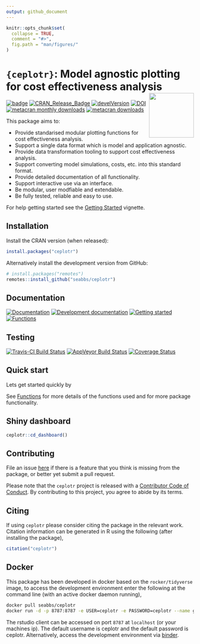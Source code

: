 ```yaml
---
output: github_document
---
```


```r
knitr::opts_chunk$set(
  collapse = TRUE,
  comment = "#>",
  fig.path = "man/figures/"
)
```

# `{ceplotr}`: Model agnostic plotting for cost effectiveness analysis <img src="man/figures/logo.png" align="right" alt="" width="120" />

[![badge](https://img.shields.io/badge/Launch-ceplotr-blue.svg)](https://mybinder.org/v2/gh/seabbs/ceplotr/master?urlpath=rstudio) 
[![CRAN_Release_Badge](http://www.r-pkg.org/badges/version-ago/ceplotr)](https://CRAN.R-project.org/package=ceplotr)
[![develVersion](https://img.shields.io/badge/devel%20version-0.1.0-blue.svg?style=flat)](https://github.com/seabbs/ceplotr)
[![DOI](https://zenodo.org/badge/219757940.svg)](https://zenodo.org/badge/latestdoi/219757940)
[![metacran monthly downloads](http://cranlogs.r-pkg.org/badges/ceplotr)](https://cran.r-project.org/package=ceplotr)
[![metacran downloads](http://cranlogs.r-pkg.org/badges/grand-total/ceplotr?color=ff69b4)](https://cran.r-project.org/package=ceplotr)


This package aims to: 

* Provide standarised modular plotting functions for cost effectiveness analysis.
* Support a single data format which is model and application agnostic.
* Provide data transformation tooling to support cost effectiveness analysis.
* Support converting model simulations, costs, etc. into this standard format. 
* Provide detailed documentation of all functionality. 
* Support interactive use via an interface.
* Be modular, user modfiable and extendable. 
* Be fully tested, reliable and easy to use. 


 For help getting started see the [Getting Started](https://www.samabbott.co.uk/ceplotr/articles/intro.html) vignette.

## Installation

Install the CRAN version (when released):

```r
install.packages("ceplotr")
```

Alternatively install the development version from GitHub:

```r
# install.packages("remotes")
remotes::install_github("seabbs/ceplotr")
```

## Documentation

[![Documentation](https://img.shields.io/badge/Documentation-release-lightgrey.svg?style=flat)](https://www.samabbott.co.uk/ceplotr/)
[![Development documentation](https://img.shields.io/badge/Documentation-development-lightblue.svg?style=flat)](https://www.samabbott.co.uk/ceplotr/dev)
[![Getting started](https://img.shields.io/badge/Documentation-getting started-yellow.svg?style=flat)](https://www.samabbott.co.uk/ceplotr/articles/intro.html)
[![Functions](https://img.shields.io/badge/Documentation-functions-orange.svg?style=flat)](https://www.samabbott.co.uk/ceplotr/reference/index.html)


## Testing

[![Travis-CI Build Status](https://travis-ci.org/seabbs/ceplotr.svg?branch=master)](https://travis-ci.org/seabbs/ceplotr)
[![AppVeyor Build Status](https://ci.appveyor.com/api/projects/status/github/seabbs/ceplotr?branch=master&svg=true)](https://ci.appveyor.com/project/seabbs/ceplotr)
[![Coverage Status](https://img.shields.io/codecov/c/github/seabbs/ceplotr/master.svg)](https://codecov.io/github/seabbs/ceplotr?branch=master)

## Quick start

Lets get started quickly by 


See [Functions](https://www.samabbott.co.uk/ceplotr/reference/index.html) for more details of the functions used and for more package functionality.


## Shiny dashboard

```r
ceplotr::cd_dashboard()
```


## Contributing

File an issue [here](https://github.com/seabbs/ceplotr/issues) if there is a feature that you think is missing from the package, or better yet submit a pull request.

Please note that the `ceplotr` project is released with a [Contributor Code of Conduct](https://github.com/seabbs/ceplotr/blob/master/.github/CODE_OF_CONDUCT.md). By contributing to this project, you agree to abide by its terms.

## Citing 

If using `ceplotr` please consider citing the package in the relevant work. Citation information can be generated in R using the following (after installing the package),

```r
citation("ceplotr")
```

## Docker

This package has been developed in docker based on the `rocker/tidyverse` image, to access the  development environment enter the following at the command line (with an active docker daemon running),

```bash
docker pull seabbs/ceplotr
docker run -d -p 8787:8787 -e USER=ceplotr -e PASSWORD=ceplotr --name getTBinR seabbs/ceplotr
```

The rstudio client can be accessed on port `8787` at `localhost` (or your machines ip). The default username is ceplotr and the default password is ceplotr. Alternatively, access the development environment via [binder](https://mybinder.org/v2/gh/seabbs/ceplotr/master?urlpath=rstudio).

